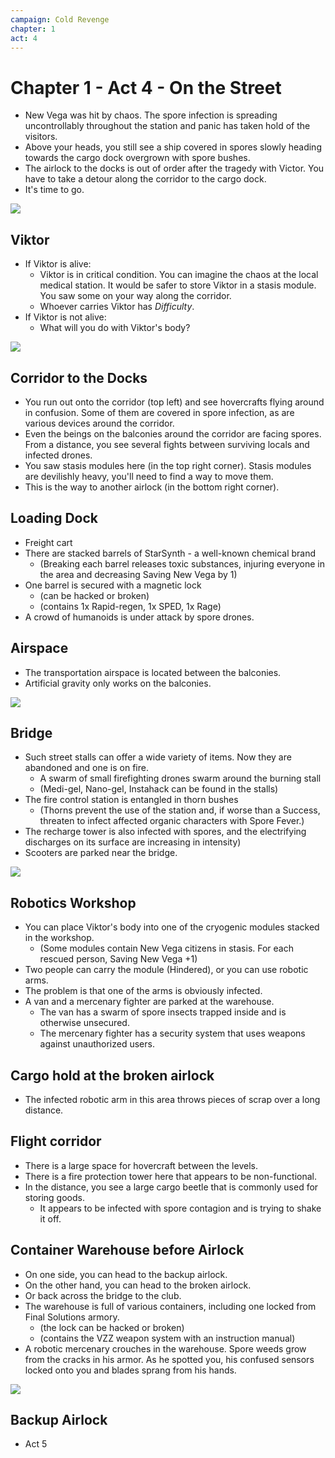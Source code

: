 ```yaml
---
campaign: Cold Revenge
chapter: 1
act: 4
---
```



<Player url="https://youtu.be/1gNjZSWP4Cw?t=46" controls height={100} />

# Chapter 1 - Act 4 - On the Street

-   New Vega was hit by chaos. The spore infection is spreading uncontrollably throughout the station and panic has taken hold of the visitors.
-   Above your heads, you still see a ship covered in spores slowly heading towards the cargo dock overgrown with spore bushes.
-   The airlock to the docks is out of order after the tragedy with Victor. You have to take a detour along the corridor to the cargo dock.
-   It's time to go.

![](/LP/ScrattCZ_sci-fi_engineer_in_engineers_uniform_with_a_beard_and__d280e504-42d6-4a48-8fd0-6d5919feea53.png)

## Viktor

-   If Viktor is alive:
    -   Viktor is in critical condition. You can imagine the chaos at the local medical station. It would be safer to store Viktor in a stasis module. You saw some on your way along the corridor.
    -   Whoever carries Viktor has _Difficulty_.
-   If Viktor is not alive:
    -   What will you do with Viktor's body?

![](/LP/maps/New_Vega_Freeway.jpg)

## Corridor to the Docks

-   You run out onto the corridor (top left) and see hovercrafts flying around in confusion. Some of them are covered in spore infection, as are various devices around the corridor.
-   Even the beings on the balconies around the corridor are facing spores. From a distance, you see several fights between surviving locals and infected drones.
-   You saw stasis modules here (in the top right corner). Stasis modules are devilishly heavy, you'll need to find a way to move them.
-   This is the way to another airlock (in the bottom right corner).

<List>
    <Clock {...C.defaultClockProps} {...C.clocks.viktor_in_critical_condition} />
    <Clock {...C.defaultClockProps} {...C.clocks.saving_new_vega} />
</List>

## Loading Dock

-   Freight cart
-   There are stacked barrels of StarSynth - a well-known chemical brand
    -   (Breaking each barrel releases toxic substances, injuring everyone in the area and decreasing Saving New Vega by 1)
-   One barrel is secured with a magnetic lock
    -   (can be hacked or broken)
    -   (contains 1x Rapid-regen, 1x SPED, 1x Rage)
-   A crowd of humanoids is under attack by spore drones.

<List>
    <Actor
        {...C.defaultActorProps}
        {...C.actors.spore_sirens}
    />
    <Asset
        {...C.defaultAssetProps}
        {...C.assets.rapid_regen}
    />
    <Asset
        {...C.defaultAssetProps}
        {...C.assets.sped}
    />
    <Asset
        {...C.defaultAssetProps}
        {...C.assets.rage}
    />
    <Asset
        {...C.defaultAssetProps}
        {...C.assets.medi_gel}
    />
</List>

## Airspace

-   The transportation airspace is located between the balconies.
-   Artificial gravity only works on the balconies.

![](/LP/ScrattCZ_huge_flying_alien_with_electric_tentacles_and_weeds_gr_3507de64-ba9e-4db4-a383-a7d4e892dd34.png)

## Bridge

-   Such street stalls can offer a wide variety of items. Now they are abandoned and one is on fire.
    -   A swarm of small firefighting drones swarm around the burning stall
    -   (Medi-gel, Nano-gel, Instahack can be found in the stalls)
-   The fire control station is entangled in thorn bushes
    -   (Thorns prevent the use of the station and, if worse than a Success, threaten to infect affected organic characters with Spore Fever.)
-   The recharge tower is also infected with spores, and the electrifying discharges on its surface are increasing in intensity)
-   Scooters are parked near the bridge.

<List>
    <Effect
        {...C.defaultEffectProps}
        {...C.effects.spore_fever}
    />
    <Actor
        {...C.defaultActorProps}
        {...C.actors.infected_recharge_tower}
    />
    <Actor
        {...C.defaultActorProps}
        {...C.actors.firefighting_drones}
    />
    <Asset
        {...C.defaultAssetProps}
        {...C.assets.overclock_bat}
    />
    <Asset
        {...C.defaultAssetProps}
        {...C.assets.medi_gel}
    />
    <Asset
        {...C.defaultAssetProps}
        {...C.assets.nano_gel}
    />
    <Asset
        {...C.defaultAssetProps}
        {...C.assets.instahack}
    />
</List>

![](/LP/ScrattCZ_long_sci-fi_box_with_a_male_bearded_engineers_body_lyi_d48bea17-95bf-4c62-9f86-d8262d20c340.png)

## Robotics Workshop

-   You can place Viktor's body into one of the cryogenic modules stacked in the workshop.
    -   (Some modules contain New Vega citizens in stasis. For each rescued person, Saving New Vega&nbsp;+1)
-   Two people can carry the module (Hindered), or you can use robotic arms.
-   The problem is that one of the arms is obviously infected.
-   A van and a mercenary fighter are parked at the warehouse.
    -   The van has a swarm of spore insects trapped inside and is otherwise unsecured.
    -   The mercenary fighter has a security system that uses weapons against unauthorized users.

<List>
    <Actor
        {...C.defaultActorProps}
        {...C.actors.infected_robotic_arm}
    />
    <Actor
        {...C.defaultActorProps}
        {...C.actors.spore_swarm}
    />
</List>

## Cargo hold at the broken airlock

-   The infected robotic arm in this area throws pieces of scrap over a long distance.

<List>
    <Actor
        {...C.defaultActorProps}
        {...C.actors.infected_robotic_arm_2}
    />
    <Asset
        {...C.defaultAssetProps}
        {...C.assets.targ_impl}
    />
</List>

## Flight corridor

-   There is a large space for hovercraft between the levels.
-   There is a fire protection tower here that appears to be non-functional.
-   In the distance, you see a large cargo beetle that is commonly used for storing goods.
    -   It appears to be infected with spore contagion and is trying to shake it off.

<List>
    <Actor
        {...C.defaultActorProps}
        {...C.actors.confused_cargo_beetle}
    />
</List>

## Container Warehouse before Airlock

-   On one side, you can head to the backup airlock.
-   On the other hand, you can head to the broken airlock.
-   Or back across the bridge to the club.
-   The warehouse is full of various containers, including one locked from Final Solutions armory.
    -   (the lock can be hacked or broken)
    -   (contains the VZZ weapon system with an instruction manual)
-   A robotic mercenary crouches in the warehouse. Spore weeds grow from the cracks in his armor. As he spotted you, his confused sensors locked onto you and blades sprang from his hands.

<List>
    <Actor
        {...C.defaultActorProps}
        {...C.actors.infected_robo_mercenary}
    />
    <Asset
        {...C.defaultAssetProps}
        {...C.assets.flameth_arm}
    />
    <Asset
        {...C.defaultAssetProps}
        {...C.assets.overclock_bat}
    />
    <Asset
        {...C.defaultAssetProps}
        {...C.assets.bfg}
    />
</List>

![](/LP/ScrattCZ_sci-fi_mercenaries_and_civilians_evacuating_a_casino_s_d0e45988-8940-4d77-b448-d0dcc36de800.png)

## Backup Airlock

-   Act 5
